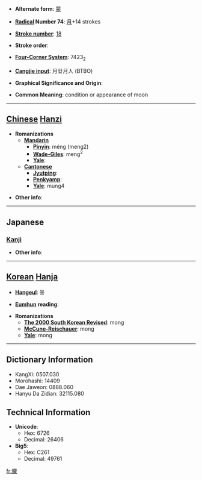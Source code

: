 * '''Alternate form''': [[蒙]]

* '''[[Wiktionary:Chinese radical index| Radical]] Number 74''': [[Wiktionary:Chinese radical index 月|月]]+14 strokes

* '''[[Wiktionary:Chinese total strokes index|Stroke number]]''': [[Wiktionary:Chinese total strokes index 18|18]]

* '''Stroke order''': 

* '''[[Wiktionary:Chinese four corner index|Four-Corner System]]''': 7423<sub>2</sub>

* '''[[Wiktionary:Chinese Cangjie index|Cangjie input]]''': 月廿月人 (BTBO)

* '''Graphical Significance and Origin''': 

* '''Common Meaning''': condition or appearance of moon

----

== [[Chinese]] [[Hanzi]] ==

* '''Romanizations'''
** '''[[Mandarin]]'''
*** '''[[Pinyin]]''': méng (meng2)
*** '''[[Wade-Giles]]''': meng<sup>2</sup>
*** '''[[Yale]]''': 
** '''[[Cantonese]]'''
*** '''[[Jyutping]]''':
*** '''[[Penkyamp]]''': 
*** '''[[Yale]]''': mung4

* '''Other info''': 

----

==Japanese==
===[[Kanji]]===
{{kanji|on readings=[[ぼう]] (bō), [[もう]] (mō)
|kun readings=[[おぼろ]] (oboro)
}}

* '''Other info''':  

----

== [[Korean]] [[Hanja]] ==

* '''[[Hangeul]]''': 몽

* '''[[Eumhun]] reading''': 

* '''Romanizations'''
** '''[[The 2000 South Korean Revised Romanization|The 2000 South Korean Revised]]''': mong
** '''[[McCune-Reischauer]]''': mong
** '''[[Yale]]''': mong

----

== Dictionary Information ==

* KangXi: 0507.030
* Morohashi: 14409
* Dae Jaweon: 0888.060
* Hanyu Da Zidian: 32115.080

== Technical Information ==

* '''Unicode''':
** Hex: 6726
** Decimal: 26406
* '''Big5''':
** Hex: C261
** Decimal: 49761

[[fr:朦]]